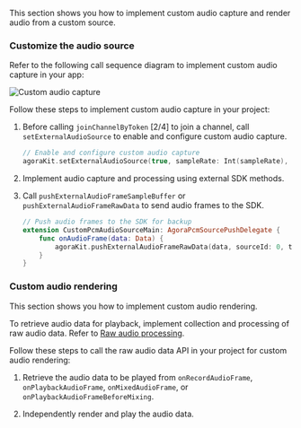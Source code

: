 <PlatformWrapper platform="ios">

This section shows you how to implement custom audio capture and render audio from a custom source.

### Customize the audio source

Refer to the following call sequence diagram to implement custom audio capture in your app:

![Custom audio capture](/images/video-sdk/custom-audio-capture.svg)

Follow these steps to implement custom audio capture in your project:

1. Before calling `joinChannelByToken` [2/4] to join a channel, call `setExternalAudioSource` to enable and configure custom audio capture.

   ```swift
   // Enable and configure custom audio capture
   agoraKit.setExternalAudioSource(true, sampleRate: Int(sampleRate), channels: Int(channel), sourceNumber: 1, localPlayback: true, publish: true)
   ```

2. Implement audio capture and processing using external SDK methods.

3. Call `pushExternalAudioFrameSampleBuffer` or `pushExternalAudioFrameRawData` to send audio frames to the SDK.

    ```swift
    // Push audio frames to the SDK for backup
    extension CustomPcmAudioSourceMain: AgoraPcmSourcePushDelegate {
        func onAudioFrame(data: Data) {
            agoraKit.pushExternalAudioFrameRawData(data, sourceId: 0, timestamp: 0)
        }
    }
    ```

### Custom audio rendering

This section shows you how to implement custom audio rendering.

To retrieve audio data for playback, implement collection and processing of raw audio data. Refer to [Raw audio processing](./develop/stream-raw-audio).

Follow these steps to call the raw audio data API in your project for custom audio rendering:

1. Retrieve the audio data to be played from `onRecordAudioFrame`, `onPlaybackAudioFrame`, `onMixedAudioFrame`, or `onPlaybackAudioFrameBeforeMixing`.

2. Independently render and play the audio data.

</PlatformWrapper>
